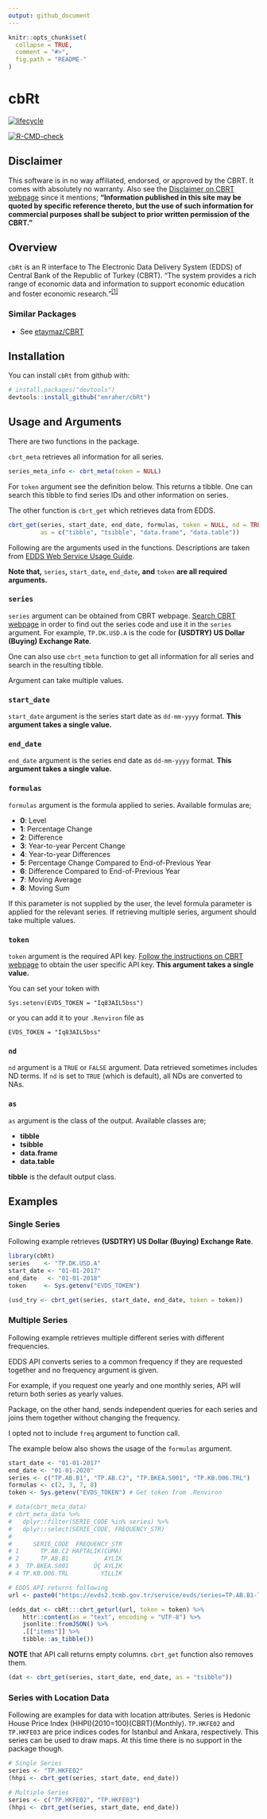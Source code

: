 ```yaml
---
output: github_document
---
```


<!-- README.md is generated from README.Rmd. Please edit that file -->

```r
knitr::opts_chunk$set(
  collapse = TRUE,
  comment = "#>",
  fig.path = "README-"
)
```

# cbRt
[![lifecycle](https://img.shields.io/badge/lifecycle-experimental-orange.svg)](https://www.tidyverse.org/lifecycle/#experimental)

<!-- badges: start -->
[![R-CMD-check](https://github.com/emraher/cbRt/actions/workflows/R-CMD-check.yaml/badge.svg)](https://github.com/emraher/cbRt/actions/workflows/R-CMD-check.yaml)
<!-- badges: end -->

## Disclaimer

This software is in no way affiliated, endorsed, or approved by the CBRT. It comes with absolutely no warranty. Also see the [Disclaimer on CBRT webpage](http://www.tcmb.gov.tr/wps/wcm/connect/TCMB+EN/TCMB+EN/Footer+Menu/Disclaimer) since it mentions; **"Information published in this site may be quoted by specific reference thereto, but the use of such information for commercial purposes shall be subject to prior written permission of the CBRT."**

## Overview

`cbRt` is an R interface to The Electronic Data Delivery System (EDDS) of Central Bank of the Republic of Turkey (CBRT). "The system provides a rich range of economic data  and information to support economic education and foster economic research."<sup>[[1]](https://evds2.tcmb.gov.tr/help/videos/hakkindaEN.pdf)</sup>

### Similar Packages

* See [etaymaz/CBRT](https://github.com/etaymaz/CBRT)


## Installation

You can install `cbRt` from github with:

```r
# install.packages("devtools")
devtools::install_github("emraher/cbRt")
```
## Usage and Arguments

There are two functions in the package.

`cbrt_meta` retrieves all information for all series.

```r
series_meta_info <- cbrt_meta(token = NULL)
```

For `token` argument see the definition below. This returns a tibble. One can search this tibble to find series IDs and other information on series.


The other function is `cbrt_get` which retrieves data from EDDS.

```r
cbrt_get(series, start_date, end_date, formulas, token = NULL, nd = TRUE,
         as = c("tibble", "tsibble", "data.frame", "data.table"))
```

Following are the arguments used in the functions. Descriptions are taken from [EDDS Web Service Usage Guide](https://evds2.tcmb.gov.tr/help/videos/EVDS_Web_Service_Usage_Guide.pdf).

**Note that,** `series`**,** `start_date`**,** `end_date`**,** **and** `token` **are all required arguments.**

### `series`
`series` argument can be obtained from CBRT webpage. [Search CBRT webpage](https://evds2.tcmb.gov.tr) in order to find out the series code and use it in the `series` argument. For example, `TP.DK.USD.A` is the code for **(USDTRY) US Dollar (Buying) Exchange Rate**. 

One can also use `cbrt_meta` function to get all information for all series and search in the resulting tibble. 

Argument can take multiple values. 

### `start_date`
`start_date` argument is the series start date as `dd-mm-yyyy` format. **This argument takes a single value.**

### `end_date`
`end_date` argument is the series end date as `dd-mm-yyyy` format. **This argument takes a single value.**

### `formulas`
`formulas` argument is the formula applied to series. Available formulas are;

- **0**: Level
- **1**: Percentage Change
- **2**: Difference
- **3**: Year-to-year Percent Change
- **4**: Year-to-year Differences
- **5**: Percentage Change Compared to End-of-Previous Year
- **6**: Difference Compared to End-of-Previous Year
- **7**: Moving Average
- **8**: Moving Sum

If this parameter is not supplied by the user, the level formula parameter is applied for the relevant series. If retrieving multiple series, argument should take multiple values.

### `token`
`token` argument is the required API key. [Follow the instructions on CBRT webpage](https://evds2.tcmb.gov.tr/help/videos/EVDS_Web_Service_Usage_Guide.pdf) to obtain the user specific API key. **This argument takes a single value.** 

You can set your token with 

```
Sys.setenv(EVDS_TOKEN = "Iq83AIL5bss")
```

or you can add it to your `.Renviron` file as

```
EVDS_TOKEN = "Iq83AIL5bss"
```

### `nd`
`nd` argument is a `TRUE` or `FALSE` argument. Data retrieved sometimes includes ND terms. If `nd` is set to `TRUE` (which is default), all NDs are converted to NAs.

### `as`
`as` argument is the class of the output. Available classes are;

- **tibble** 
- **tsibble**
- **data.frame**
- **data.table**

**tibble** is the default output class.

## Examples
### Single Series

Following example retrieves **(USDTRY) US Dollar (Buying) Exchange Rate**. 

```r
library(cbRt)
series    <- "TP.DK.USD.A"
start_date <- "01-01-2017"
end_date   <- "01-01-2018"
token     <- Sys.getenv("EVDS_TOKEN")

(usd_try <- cbrt_get(series, start_date, end_date, token = token))
```

### Multiple Series

Following example retrieves multiple different series with different frequencies. 

EDDS API converts series to a common frequency if they are requested together and no frequency argument is given. 

For example, if you request one yearly and one monthly series, API will return both series as yearly values.

Package, on the other hand, sends independent queries for each series and joins them together without changing the frequency.

I opted not to include `freq` argument to function call.

The example below also shows the usage of the `formulas` argument.

```r
start_date <- "01-01-2017"
end_date <- "01-01-2020"
series <- c("TP.AB.B1", "TP.AB.C2", "TP.BKEA.S001", "TP.KB.O06.TRL")
formulas <- c(2, 3, 7, 8)
token <- Sys.getenv("EVDS_TOKEN") # Get token from .Renviron

# data(cbrt_meta_data)
# cbrt_meta_data %>% 
#   dplyr::filter(SERIE_CODE %in% series) %>% 
#   dplyr::select(SERIE_CODE, FREQUENCY_STR)
# 
#      SERIE_CODE  FREQUENCY_STR
# 1      TP.AB.C2 HAFTALIK(CUMA)
# 2      TP.AB.B1          AYLIK
# 3  TP.BKEA.S001       ÜÇ AYLIK
# 4 TP.KB.O06.TRL         YILLIK

# EDDS API returns following
url <- paste0("https://evds2.tcmb.gov.tr/service/evds/series=TP.AB.B1-TP.AB.C2-TP.BKEA.S001-TP.KB.O06.TRL&startDate=01-01-2017&endDate=01-01-2020&type=json", "&formulas=2-3-7-8")

(edds_dat <- cbRt:::cbrt_geturl(url, token = token) %>%
    httr::content(as = "text", encoding = "UTF-8") %>% 
    jsonlite::fromJSON() %>%
    .[["items"]] %>%
    tibble::as_tibble())
```


**NOTE** that API call returns empty columns. `cbrt_get` function also removes them.

```r
(dat <- cbrt_get(series, start_date, end_date, as = "tsibble"))
```

### Series with Location Data

Following are examples for data with location attributes. Series is Hedonic House Price Index (HHPI)(2010=100)(CBRT)(Monthly). `TP.HKFE02` and `TP.HKFE03` are price indices codes for Istanbul and Ankara, respectively. This series can be used to draw maps. At this time there is no support in the package though.

```r
# Single Series
series <- "TP.HKFE02"
(hhpi <- cbrt_get(series, start_date, end_date))
```
```r
# Multiple Series
series <- c("TP.HKFE02", "TP.HKFE03")
(hhpi <- cbrt_get(series, start_date, end_date))
```

